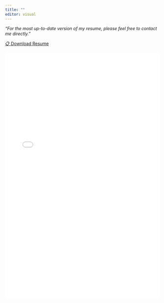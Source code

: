 ```yaml
---
title: ""
editor: visual
---
```

::: {.quote}
*"For the most up-to-date version of my resume, please feel free to contact me directly."*
:::

<div class="mobile-download">
  <a href="resume/Kwabena%20Duffuor%20Resume.pdf" download="Kwabena_Duffuor_Resume.pdf" class="btn-download">
    📋 Download Resume
  </a>
</div>

![](resume/Kwabena%20Duffuor%20Resume.pdf){width="100%" height="800"}
